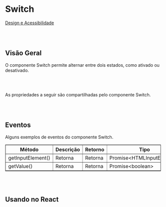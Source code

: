 
# Switch

[Design e Acessibilidade](https://www.figma.com/design/2bBnJVKkG09JPWCFBIcD1y/%5BDS%5D-Components?m=auto&node-id=673-8525&t=TyXNmrAZbhl7DmWw-1)

<br></br>

## Visão Geral

O componente Switch permite alternar entre dois estados, como ativado ou desativado.

<Canvas of={SwitchStories.Properties}></Canvas>

<Meta isTemplate />

<br></br>

As propriedades a seguir são compartilhadas pelo componente Switch.

<Controls />

<br></br>

## Eventos

Alguns exemplos de eventos do componente Switch.
<table border="1">
  <thead>
    <tr>
      <th>Método</th>
      <th>Descrição</th>
      <th>Retorno</th>
      <th>Tipo</th>
    </tr>
  </thead>
  <tbody>
    <tr>
      <td>getInputElement()</td>
      <td>Retorna</td>
      <td>Retorna</td>
      <td>Promise&lt;HTMLInputElement&gt;</td>
    </tr>
    <tr>
      <td>getValue()</td>
      <td>Retorna</td>
      <td>Retorna</td>
      <td>Promise&lt;boolean&gt;</td>
    </tr>
  </tbody>
</table>


<Source of={SwitchStories.Events} />

<br></br>

## Usando no React

<Source of={SwitchStories.FrameworkReact} />
